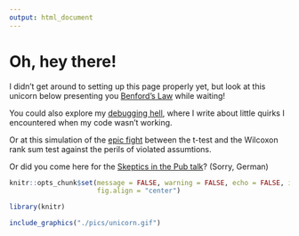 ```yaml
---
output: html_document
---
```


# Oh, hey there!

I didn't get around to setting up this page properly yet, but look at this unicorn below presenting you [Benford's Law](https://en.wikipedia.org/wiki/Benford%27s_law) while waiting!

You could also explore my [debugging hell](https://einglasrotwein.github.io/debugging_hell), where I write about little quirks I encountered when my code wasn't working.

Or at this simulation of the [epic fight](https://einglasrotwein.github.io/wilcoxon_wars) between the t-test and the Wilcoxon rank sum test against the perils of violated assumtions.

Or did you come here for the [Skeptics in the Pub talk](https://einglasrotwein.github.io/skeptics_praesi)? (Sorry, German)

```r
knitr::opts_chunk$set(message = FALSE, warning = FALSE, echo = FALSE, include = TRUE, 
                      fig.align = "center")

library(knitr)
```

```r
include_graphics("./pics/unicorn.gif")
```
